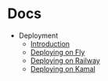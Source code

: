
<title>Docs - Kotekan</title>

# Docs

- Deployment
    - [Introduction](/docs/deployment)
    - [Deploying on Fly](/docs/deployment/fly)
    - [Deploying on Railway](/docs/deployment/railway)
    - [Deploying on Kamal](/docs/deployment/kamal)

